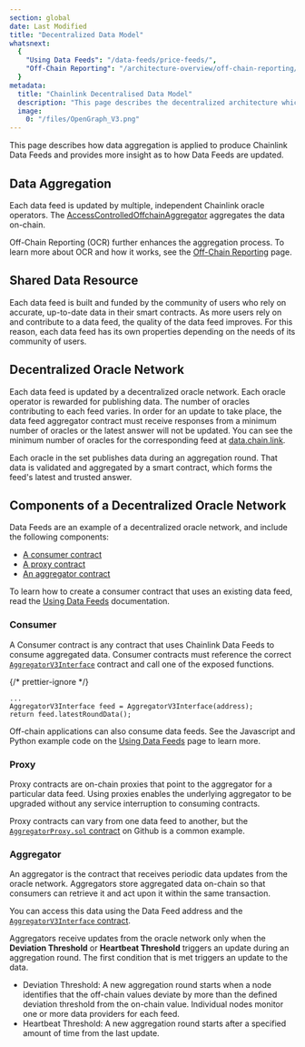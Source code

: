 ```yaml
---
section: global
date: Last Modified
title: "Decentralized Data Model"
whatsnext:
  {
    "Using Data Feeds": "/data-feeds/price-feeds/",
    "Off-Chain Reporting": "/architecture-overview/off-chain-reporting/",
  }
metadata:
  title: "Chainlink Decentralised Data Model"
  description: "This page describes the decentralized architecture which enables Chainlink to aggregate data from multiple independent node operators."
  image:
    0: "/files/OpenGraph_V3.png"
---
```



This page describes how data aggregation is applied to produce Chainlink Data Feeds and provides more insight as to how Data Feeds are updated.

## Data Aggregation

Each data feed is updated by multiple, independent Chainlink oracle operators. The [AccessControlledOffchainAggregator](https://github.com/smartcontractkit/libocr/blob/master/contract/AccessControlledOffchainAggregator.sol) aggregates the data on-chain.

Off-Chain Reporting (OCR) further enhances the aggregation process. To learn more about OCR and how it works, see the [Off-Chain Reporting](/architecture-overview/off-chain-reporting) page.

<ClickToZoom src="/images/contract-devs/price-aggr.png" />

## Shared Data Resource

Each data feed is built and funded by the community of users who rely on accurate, up-to-date data in their smart contracts. As more users rely on and contribute to a data feed, the quality of the data feed improves. For this reason, each data feed has its own properties depending on the needs of its community of users.

## Decentralized Oracle Network

Each data feed is updated by a decentralized oracle network. Each oracle operator is rewarded for publishing data. The number of oracles contributing to each feed varies. In order for an update to take place, the data feed aggregator contract must receive responses from a minimum number of oracles or the latest answer will not be updated. You can see the minimum number of oracles for the corresponding feed at [data.chain.link](https://data.chain.link).

Each oracle in the set publishes data during an aggregation round. That data is validated and aggregated by a smart contract, which forms the feed's latest and trusted answer.

## Components of a Decentralized Oracle Network

Data Feeds are an example of a decentralized oracle network, and include the following components:

- [A consumer contract](#consumer)
- [A proxy contract](#proxy)
- [An aggregator contract](#aggregator)

To learn how to create a consumer contract that uses an existing data feed, read the [Using Data Feeds](/data-feeds/price-feeds) documentation.

### Consumer

A Consumer contract is any contract that uses Chainlink Data Feeds to consume aggregated data. Consumer contracts must reference the correct [`AggregatorV3Interface`](https://github.com/smartcontractkit/chainlink/blob/master/contracts/src/v0.8/interfaces/AggregatorV3Interface.sol) contract and call one of the exposed functions.

{/* prettier-ignore */}
```solidity
...
AggregatorV3Interface feed = AggregatorV3Interface(address);
return feed.latestRoundData();
```

Off-chain applications can also consume data feeds. See the Javascript and Python example code on the [Using Data Feeds](/data-feeds/price-feeds) page to learn more.

### Proxy

Proxy contracts are on-chain proxies that point to the aggregator for a particular data feed. Using proxies enables the underlying aggregator to be upgraded without any service interruption to consuming contracts.

Proxy contracts can vary from one data feed to another, but the [`AggregatorProxy.sol` contract](https://github.com/smartcontractkit/chainlink/blob/develop/contracts/src/v0.7/dev/AggregatorProxy.sol) on Github is a common example.

### Aggregator

An aggregator is the contract that receives periodic data updates from the oracle network. Aggregators store aggregated data on-chain so that consumers can retrieve it and act upon it within the same transaction.

You can access this data using the Data Feed address and the [`AggregatorV3Interface` contract](https://github.com/smartcontractkit/chainlink/blob/develop/contracts/src/v0.6/interfaces/AggregatorV3Interface.sol).

Aggregators receive updates from the oracle network only when the **Deviation Threshold** or **Heartbeat Threshold** triggers an update during an aggregation round. The first condition that is met triggers an update to the data.

- Deviation Threshold: A new aggregation round starts when a node identifies that the off-chain values deviate by more than the defined deviation threshold from the on-chain value. Individual nodes monitor one or more data providers for each feed.
- Heartbeat Threshold: A new aggregation round starts after a specified amount of time from the last update.
